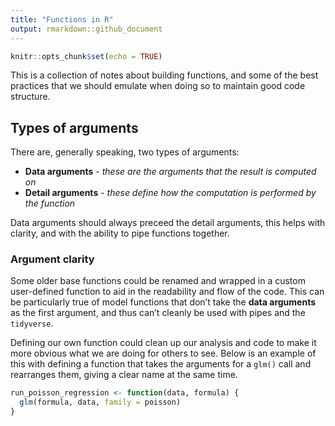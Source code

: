 ```yaml
---
title: "Functions in R"
output: rmarkdown::github_document
---
```


```r
knitr::opts_chunk$set(echo = TRUE)
```

This is a collection of notes about building functions, and some of the best practices that we should emulate when doing so to maintain good code structure. 

## Types of arguments 
There are, generally speaking, two types of arguments:

* __Data arguments__ - _these are the arguments that the result is computed on_
* __Detail arguments__ - _these define how the computation is performed by the function_

Data arguments should always preceed the detail arguments, this helps with clarity, and with the ability to pipe functions together. 


### Argument clarity 
Some older base functions could be renamed and wrapped in a custom user-defined function to aid in the readability and flow of the code. This can be particularly true of model functions that don't take the __data arguments__ as the first argument, and thus can't cleanly be used with pipes and the `tidyverse`. 


Defining our own function could clean up our analysis and code to make it more obvious what we are doing for others to see. Below is an example of this with defining a function that takes the arguments for a `glm()` call and rearranges them, giving a clear name at the same time. 
```r
run_poisson_regression <- function(data, formula) {
  glm(formula, data, family = poisson)
}
```

